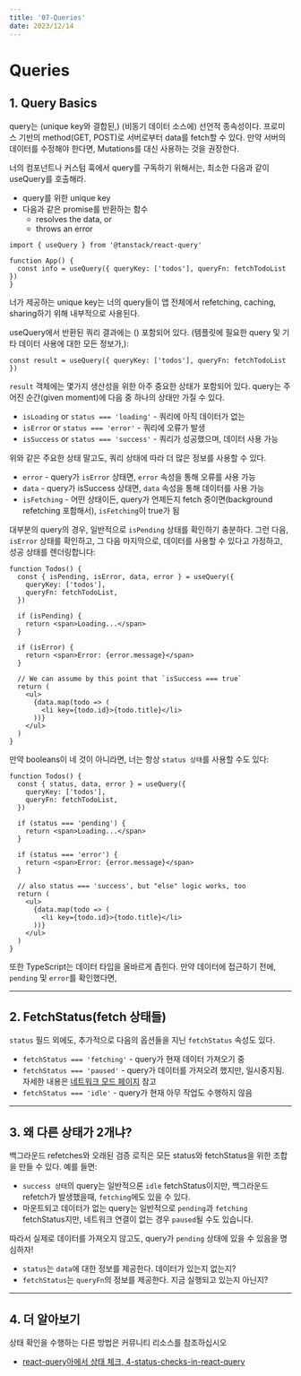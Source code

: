 ```yaml
---
title: '07-Queries'
date: 2023/12/14
---
```


# Queries

## 1. Query Basics

query는 (unique key와 결합된,) (비동기 데이터 소스에) 선언적 종속성이다.
프로미스 기반의 method(GET, POST)로 서버로부터 data를 fetch할 수 있다.
만약 서버의 데이터를 수정해야 한다면, Mutations를 대신 사용하는 것을 권장한다.

너의 컴포넌트나 커스텀 훅에서 query를 구독하기 위해서는, 최소한 다음과 같이 useQuery를 호출해라.

- query를 위한 unique key
- 다음과 같은 promise를 반환하는 함수
  - resolves the data, or
  - throws an error

```tsx
import { useQuery } from '@tanstack/react-query'

function App() {
  const info = useQuery({ queryKey: ['todos'], queryFn: fetchTodoList })
}
```

너가 제공하는 unique key는 너의 query들이 앱 전체에서 refetching, caching, sharing하기 위해 내부적으로 사용된다.

useQuery에서 반환된 쿼리 결과에는 () 포함되어 있다.
(템플릿에 필요한 query 및 기타 데이터 사용에 대한 모든 정보가,):

```tsx
const result = useQuery({ queryKey: ['todos'], queryFn: fetchTodoList })
```

`result` 객체에는 몇가지 생산성을 위한 아주 중요한 상태가 포함되어 있다.
query는 주어진 순간(given moment)에 다음 중 하나의 상태만 가질 수 있다.

- `isLoading` or `status === 'loading'` - 쿼리에 아직 데이터가 없는
- `isError` or `status === 'error'` - 쿼리에 오류가 발생
- `isSuccess` or `status === 'success'` - 쿼리가 성공했으며, 데이터 사용 가능

위와 같은 주요한 상태 말고도, 쿼리 상태에 따라 더 많은 정보를 사용할 수 있다.

- `error` - query가 `isError` 상태면, `error` 속성을 통해 오류를 사용 가능
- `data` - query가 isSuccess 상태면, `data` 속성을 통해 데이터를 사용 가능
- `isFetching` - 어떤 상태이든, query가 언제든지 fetch 중이면(background refetching 포함해서), `isFetching`이 true가 됨

대부분의 query의 경우, 일반적으로 `isPending` 상태를 확인하기 충분하다.
그런 다음, `isError` 상태를 확인하고,
그 다음 마지막으로, 데이터를 사용할 수 있다고 가정하고, 성공 상태를 렌더링합니다:

```tsx
function Todos() {
  const { isPending, isError, data, error } = useQuery({
    queryKey: ['todos'],
    queryFn: fetchTodoList,
  })

  if (isPending) {
    return <span>Loading...</span>
  }

  if (isError) {
    return <span>Error: {error.message}</span>
  }

  // We can assume by this point that `isSuccess === true`
  return (
    <ul>
      {data.map(todo => (
        <li key={todo.id}>{todo.title}</li>
      ))}
    </ul>
  )
}
```

만약 booleans이 네 것이 아니라면, 너는 항상 `status 상태`를 사용할 수도 있다:

```tsx
function Todos() {
  const { status, data, error } = useQuery({
    queryKey: ['todos'],
    queryFn: fetchTodoList,
  })

  if (status === 'pending') {
    return <span>Loading...</span>
  }

  if (status === 'error') {
    return <span>Error: {error.message}</span>
  }

  // also status === 'success', but "else" logic works, too
  return (
    <ul>
      {data.map(todo => (
        <li key={todo.id}>{todo.title}</li>
      ))}
    </ul>
  )
}
```

또한 TypeScript는 데이터 타입을 올바르게 좁힌다. 만약 데이터에 접근하기 전에, `pending` 및 `error`를 확인했다면,

---

## 2. FetchStatus(fetch 상태들)

`status` 필드 외에도, 추가적으로 다음의 옵션들을 지닌 `fetchStatus` 속성도 있다.

- `fetchStatus === 'fetching'` - query가 현재 데이터 가져오기 중
- `fetchStatus === 'paused'` - query가 데이터를 가져오려 했지만, 일시중지됨. 자세한 내용은 [네트워크 모드 페이지](https://tanstack.com/query/latest/docs/react/guides/network-mode) 참고
- `fetchStatus === 'idle'` - query가 현재 아무 작업도 수행하지 않음

---

## 3. 왜 다른 상태가 2개냐?

백그라운드 refetches와 오래된 검증 로직은 모든 status와 fetchStatus을 위한 조합을 만들 수 있다.
예를 들면:

- `success 상태`의 query는 일반적으론 `idle` fetchStatus이지만, 백그라운드 refetch가 발생했을때, `fetching`에도 있을 수 있다.
- 마운트되고 데이터가 없는 query는 일반적으로 `pending`과 `fetching` fetchStatus지만, 네트워크 연결이 없는 경우 `paused`될 수도 있습니다.

따라서 실제로 데이터를 가져오지 않고도, query가 `pending` 상태에 있을 수 있음을 명심하자!

- `status`는 `data`에 대한 정보를 제공한다. 데이터가 있는지 없는지?
- `fetchStatus`는 `queryFn`의 정보를 제공한다. 지금 실행되고 있는지 아닌지?

---

## 4. 더 알아보기

상태 확인을 수행하는 다른 방법은 커뮤니티 리소스를 참조하십시오

- [react-query아에서 상태 체크, 4-status-checks-in-react-query](https://tanstack.com/query/latest/docs/react/community/tkdodos-blog#4-status-checks-in-react-query)
